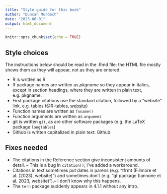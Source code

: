 ```yaml
---
title: "Style guide for this book"
author: "Duncan Murdoch"
date: "2023-06-01"
output: html_document
---
```


```r
knitr::opts_chunk$set(echo = TRUE)
```

## Style choices

The instructions below should be read in the .Rmd file;
the HTML file mostly shows them as they will appear, not
as they are entered.

- R is written as R
- R package names are written as *pkgname* so they appear
in italics, except in section headings, where they are written in plain text, e.g. pkgname.
- First package citations use the standard citation, followed by a "website" link, e.g. tables (@R-tables, [website](...))
- Function names are written as `fnname()`
- Function arguments are written as `argument`
- git is written `git`, as are other software packages
(e.g. the LaTeX package `longtables`)
- Github is written capitalized in plain text: Github


## Fixes needed 

- The citations in the Reference section give inconsistent amounts of
detail. -- This is a bug in `citation()`; I've added a 
workaround.
- Citations in text sometimes put dates in parens (e.g. "tfrmt (Fillmore et al. (2023), website)") and sometimes don't (e.g. "gt package (Iannone et al. 2023, website)").-- I don't know why this happens.
- The `tern` package suddenly appears in 4.1.1 without any 
intro.
    

